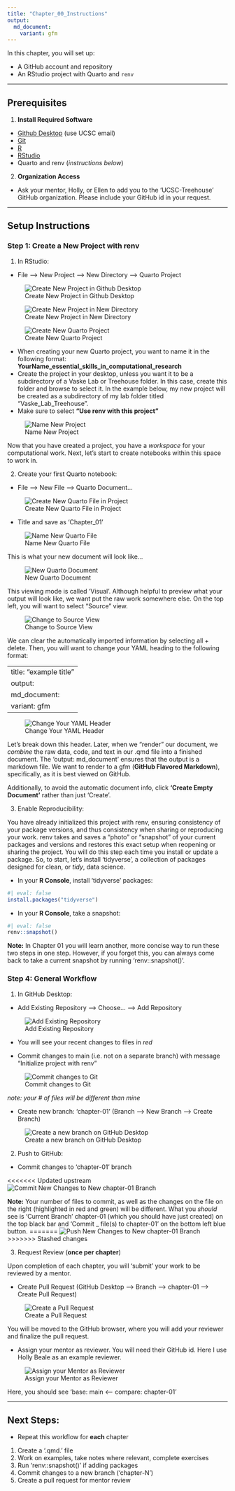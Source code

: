 ```yaml
---
title: "Chapter_00_Instructions"
output: 
  md_document:
    variant: gfm
---
```


In this chapter, you will set up:

-   A GitHub account and repository
-   An RStudio project with Quarto and `renv`

------------------------------------------------------------------------

## Prerequisites

1.  **Install Required Software**

-   [Github Desktop](https://github.com/apps/desktop) (use UCSC email)
-   [Git](https://git-scm.com/downloads)
-   [R](https://www.r-project.org)
-   [RStudio](https://posit.co/download/rstudio-desktop/)
-   Quarto and renv (*instructions below*)

2.  **Organization Access**

-   Ask your mentor, Holly, or Ellen to add you to the 'UCSC-Treehouse'
    GitHub organization.
    Please include your GitHub id in your request.

------------------------------------------------------------------------

## Setup Instructions

### Step 1: Create a New Project with renv

1.  In RStudio:

-   File --\> New Project --\> New Directory --\> Quarto Project

![Create New Project in Github Desktop](Images/create_new_project.png){fig-alt="Image showing file button to create 'New Project'" .border}

![Create New Project in New Directory](Images/project_in_new_directory.png){fig-alt="Image showing button on RStudio to 'Create New Project' within 'New Directory'" .border}

![Create New Quarto Project](Images/new_quarto_project.png){fig-alt="Image showing new Quarto Project button" .border}

-   When creating your new Quarto project, you want to name it in the following format: **YourName_essential_skills_in_computational_research**
-   Create the project in your desktop, unless you want it to be a subdirectory of a Vaske Lab or Treehouse folder.
In this case, create this folder and browse to select it.
In the example below, my new project will be created as a subdirectory of my lab folder titled "Vaske_Lab_Treehouse".
-   Make sure to select **"Use renv with this project"**

![Name New Project](Images/name_quarto_project.png){.border
fig-alt="Image showing how to name new Quarto project, put in Vaske or Treehouse folder, and initialize with renv"}

Now that you have created a project, you have a *workspace* for your computational work.
Next, let's start to create notebooks within this space to work in.

2.  Create your first Quarto notebook:

-   File --\> New File --\> Quarto Document...

![Create New Quarto File in Project](Images/create_new_quarto_file.png){.border fig-alt="Image showing how to create a new quarto file in RStudio"}

-   Title and save as 'Chapter_01'

![Name New Quarto File](Images/name_new_quarto_file.png){.border
fig-alt="Image showing how to name and save a new quarto file in RStudio"}

This is what your new document will look like...

![New Quarto Document](Images/quarto_document.png){.border
fig-alt="Image showing what a newly created quarto document looks like."}

This viewing mode is called 'Visual'.
Although helpful to preview what your output will look like, we want put the raw work somewhere else.
On the top left, you will want to select "Source" view.

![Change to Source View](Images/source_view.png){.border
fig-alt="Switch to source view"}

We can clear the automatically imported information by selecting all + delete.
Then, you will want to change your YAML heading to the following format:

---
title: "example title"
output: 
  md_document:
    variant: gfm
---

![Change Your YAML Header](Images/yaml_header.png){.border fig-alt="Image showing clear quarto document with corrected YAML header for markdown output"}

Let's break down this header.
Later, when we "render" our document, we *combine* the raw data, code, and text in our .qmd file into a finished document.
The 'output: md_document' ensures that the output is a markdown file.
We want to render to a gfm (**GitHub Flavored Markdown**), specifically, as it is best viewed on GitHub.

Additionally, to avoid the automatic document info, click **'Create Empty Document'** rather than just 'Create'.

3.  Enable Reproducibility:

You have already initialized this project with renv, ensuring consistency of your package versions, and thus consistency when sharing or reproducing your work.
renv takes and saves a "photo" or "snapshot" of your current packages and versions and restores this exact setup when reopening or sharing the project.
You will do this step each time you install or update a package.
So, to start, let's install 'tidyverse', a collection of packages designed for clean, or *tidy*, data science.

-   In your **R Console**, install 'tidyverse' packages:

```r
#| eval: false
install.packages("tidyverse")
```

-   In your **R Console**, take a snapshot:

```r
#| eval: false
renv::snapshot()
```

**Note:** In Chapter 01 you will learn another, more concise way to run these two steps in one step.
However, if you forget this, you can always come back to take a current snapshot by running 'renv::snapshot()'.

### Step 4: General Workflow

1.  In GitHub Desktop:

-   Add Existing Repository --\> Choose... --\> Add Repository

![Add Existing Repository](Images/add_local_repository.png)

-   You will see your recent changes to files in *red*

-   Commit changes to main (i.e. not on a separate branch) with message "Initialize project with renv"

![Commit changes to Git](Images/commit_changes_to_git.png){.border
fig-alt="Image showing how to commit changes to Git on GitHub Desktop"}

*note: your \# of files will be different than mine*

-   Create new branch: 'chapter-01' (Branch --\> New Branch --\> Create Branch)

![Create a new branch on GitHub Desktop](Images/create_new_branch.png){.border
fig-alt="Image showing how to create a new branch on GitHub Desktop"}

2.  Push to GitHub:

-   Commit changes to 'chapter-01' branch

<<<<<<< Updated upstream
![Commit New Changes to New chapter-01 Branch](Images/push_new_changes_to_new_branch.png){.border fig-alt="Image showing how to push new files changes to new chapter 01 branch"}

**Note:** Your number of files to commit, as well as the changes on the file on the right (highlighted in red and green) will be different.
What you *should* see is 'Current Branch' chapter-01 (which you should have just created) on the top black bar and 'Commit _ file(s) to chapter-01' on the bottom left blue button. 
=======
![Push New Changes to New chapter-01 Branch](Images/.png){.border fig-alt="Image showing how to push newest files changes to new chapter 01 branch"}
>>>>>>> Stashed changes

3.  Request Review (**once per chapter**)

Upon completion of each chapter, you will 'submit' your work to be reviewed by a mentor.

-   Create Pull Request (GitHub Desktop --\> Branch --\> chapter-01 --\> Create Pull Request)

![Create a Pull Request](Images/create_pull_request.png){.border fig-alt="Image showing how to create a new pull request"}

You will be moved to the GitHub browser, where you will add your reviewer and finalize the pull request.

-   Assign your mentor as reviewer.
You will need their GitHub id.
Here I use Holly Beale as an example reviewer.

![Assign your Mentor as Reviewer](Images/request_reviewer.png){.border fig-alt="Image showing GitHub browser where you will add a reviewer to your new pull request"}

Here, you should see 'base: main <-- compare: chapter-01'

------------------------------------------------------------------------

## Next Steps:

-   Repeat this workflow for **each** chapter

1.  Create a '.qmd.' file
2.  Work on examples, take notes where relevant, complete exercises
3.  Run 'renv::snapshot()' if adding packages
4.  Commit changes to a new branch ('chapter-N')
5.  Create a pull request for mentor review
